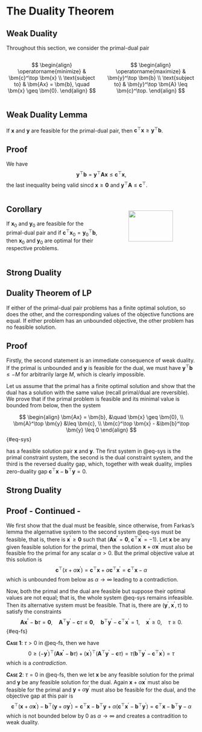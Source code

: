 # The Duality Theorem

## Weak Duality {.smaller}

Throughout this section, we consider the primal-dual pair

:::: {.columns}

::: {.column width="50%"}
$$
\begin{align}
\operatorname{minimize} & \bm{c}^\top \bm{x} \\
\text{subject to} & \bm{Ax} = \bm{b}, \quad \bm{x} \geq \bm{0}.
\end{align}
$$
:::

::: {.column width="50%"}
$$
\begin{align}
\operatorname{maximize} & \bm{y}^\top \bm{b} \\
\text{subject to} & \bm{y}^\top \bm{A} \leq \bm{c}^\top.
\end{align}
$$
:::

::::


::: {.callout-tip icon=false}
## Weak Duality Lemma
If $\bm{x}$ and $\bm{y}$ are feasible for the primal-dual pair, then
$\bm{c}^\top\bm{x} \geq \bm{y}^\top\bm{b}$.
:::

::: {.callout-note icon=false}
## Proof
We have 
$$ \bm{y}^\top \bm{b} = \bm{y}^\top \bm{Ax} \leq \bm{c}^\top \bm{x}, $$
the last inequality being valid sincd $\bm{x} \geq \bm{0}$ and $\bm{y}^\top
\bm{A} \leq \bm{c}^\top$.
:::


:::: {.columns}

::: {.column width="50%"}

::: {.callout-tip icon=false}
## Corollary
If $\bm{x}_0$ and $\bm{y}_0$ are feasible for the primal-dual pair and if
$\bm{c}^\top \bm{x}_0 = \bm{y}_0^\top \bm{b}$, then $\bm{x}_0$ and $\bm{y}_0$
are optimal for their respective problems.
:::

:::

::: {.column width="50%"}

&nbsp;

<center>
<img src="contents/assets/dualprimal.png" width="70%" /img>
</center>
:::

::::



## Strong Duality {.smaller}

::: {.callout-tip icon=false}
## Duality Theorem of LP
If either of the primal-dual pair problems has a finite optimal solution, so
does the other, and the corresponding values of the objective functions are
equal. If either problem has an unbounded objective, the other problem has no
feasible solution.
:::

::: {.callout-note icon=false}
## Proof
Firstly, the second statement is an immediate consequence of weak duality. If
the primal is unbounded and $\bm{y}$ is feasible for the dual, we must have
$\bm{y}^\top \bm{b} \leq -M$ for arbitrarily large $M$, which is clearly
impossible.

Let us assume that the primal has a finite optimal solution and show that the
dual has a solution with the same value (recall primal/dual are reversible). We
prove that if the primal problem is feasible and its minimal value is bounded
from below, then the system

$$
\begin{align}
\bm{Ax} = \bm{b}, &\quad \bm{x} \geq \bm{0}, \\
\bm{A}^\top \bm{y} &\leq \bm{c}, \\
\bm{c}^\top \bm{x} - &\bm{b}^\top \bm{y} \leq 0
\end{align}
$$ {#eq-sys}

has a feasible solution pair $\bm{x}$ and $\bm{y}$. The first system in @eq-sys
is the primal constraint system, the second is the dual constraint system, and
the third is the reversed duality gap, which, together with weak duality,
implies zero-duality gap $\bm{c}^\top \bm{x} - \bm{b}^\top \bm{y} = 0$.
:::


## Strong Duality {.smaller}

::: {.callout-note icon=false}
## Proof - Continued - 
We first show that the dual must be feasible, since otherwise, from Farkas's
lemma the algernative system to the second system @eq-sys must be feasible, that
is, there is $\bm{x}^\prime \geq \bm{0}$ such that $(\bm{Ax^\prime} = \bm{0}, \;
\bm{c}^\top\bm{x}^\prime = -1)$. Let $\bm{x}$ be any given feasible solution for
the primal, then the solution $\bm{x} + \alpha \bm{x}^\prime$ must also be
feasible fro the primal for any scalar $\alpha > 0$. But the primal objective
value at this solution is 
$$
\bm{c}^\top(x + \alpha \bm{x}^\prime) = \bm{c}^\top \bm{x} + \alpha \bm{c}^\top
\bm{x}^\prime = \bm{c}^\top \bm{x} - \alpha
$$
which is unbounded from below as $\alpha \rightarrow \infty$ leading to a
contradiction.

Now, both the primal and the dual are feasible but suppose their optimal values
are not equal; that is, the whole system @eq-sys remains infeasible. Then its
alternative system must be feasible. That is, there are $(\bm{y}^\prime,
\bm{x}^\prime, \tau)$ to satisfy the constraints
$$ \bm{Ax^\prime} - \bm{b}\tau = \bm{0}, \quad \bm{A}^\top \bm{y}^\prime -
\bm{c}\tau \leq \bm{0}, \quad \bm{b}^\top \bm{y}^\prime - \bm{c}^\top
\bm{x}^\prime = 1, \quad \bm{x}^\prime \geq 0, \quad \tau \geq 0. $$ {#eq-fs}

__<font style="font-variant: small-caps">Case 1</font>__: $\tau > 0$ in @eq-fs,
then we have
$$ 0 \geq (-\bm{y}^\prime)^\top (\bm{Ax^\prime} - \bm{b}\tau) +
(\bm{x}^\prime)^\top (\bm{A}^\top \bm{y}^\prime - \bm{c}\tau) =
\tau(\bm{b}^\top\bm{y}^\prime - \bm{c}^\top \bm{x}^\prime) = \tau $$
which is a _contradiction_.

__<font style="font-variant: small-caps">Case 2</font>__: $\tau = 0$ in @eq-fs,
then we let $\bm{x}$ be any feasible solution for the primal and $\bm{y}$ be any
feasible solution for the dual. Again $\bm{x} + \alpha \bm{x}^\prime$ must also
be feasible for the primal and $\bm{y} + \alpha \bm{y}^\prime$ must also be
feasible for the dual, and the objective gap at this pair is
$$ \bm{c}^\top(\bm{x} + \alpha \bm{x}^\prime) - \bm{b}^\top(\bm{y} + \alpha
\bm{y}^\prime) = \bm{c}^\top \bm{x} - \bm{b}^\top \bm{y} + \alpha(\bm{c}^\top
\bm{x}^\prime - \bm{b}^\top \bm{y}^\prime) = \bm{c}^\top \bm{x} - \bm{b}^\top
\bm{y} - \alpha $$
which is not bounded below by $0$ as $\alpha \rightarrow \infty$ and creates a
contradition to weak duality.
:::
